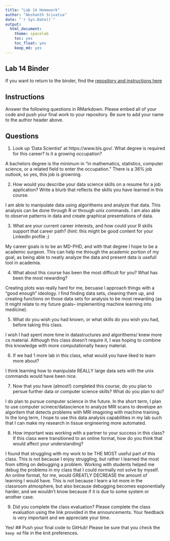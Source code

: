 ```yaml
---
title: "Lab 14 Homework"
author: "Akshanth Srivatsa"
date: "`r Sys.Date()`"
output:
  html_document: 
    theme: spacelab
    toc: yes
    toc_float: yes
    keep_md: yes
---
```


## Lab 14 Binder
If you want to return to the binder, find the [repository and instructions here](https://github.com/hehouts/lab14_binder)

## Instructions
Answer the following questions in RMarkdown. Please embed all of your code and push your final work to your repository. Be sure to add your name to the author header above.



## Questions

1. Look up 'Data Scientist' at https://www.bls.gov/. What degree is required for this career? Is it a growing occupation?  

A bachelors degree is the minimum in "in mathematics, statistics, computer science, or a related field to enter the occupation." There is a 36% job outlook, so yes, this job is growning.

2. How would you describe your data science skills on a resume for a job application? Write a blurb that reflects the skills you have learned in this course. 

I am able to manipulate data using algorithems and analyze that data. This analysis can be done through R or through unix commands. I am also able to observe patterns in data and create graphical presentations of data.


3. What are your current career interests, and how could your R skills support that career path? (hint: this might be good content for your LinkedIn profile ;)

My career goals is to be an MD-PHD, and with that degree I hope to be a academic surgeon. This can help me through the academic portion of my goal, as being able to neatly analyze the data and present data is usefull tool in academia.

4. What about this course has been the most difficult for you? What has been the most rewarding?


Creating plots was really hard for me, becuase I approach things with a "good enough" ideology. I find finding data sets, cleaning them up, and creating functions on those data sets for analysis to be most rewarding (as It might relate to my future goals-- implementing machine learning into medicine).

5. What do you wish you had known, or what skills do you wish you had, before taking this class.

I wish I had spent more time in datastructures and algorithems/ knew more cs material. Although this class doesn't require it, I was hoping to combine this knowledge with more computationally heavy material.

6. If we had 1 more lab in this class, what would you have liked to learn more about?

I think learning how to manipulate REALLY large data sets with the unix commands would have been nice.

7. Now that you have (almost!) completed this course, do you plan to persue further data or computer science skills? What do you plan to do?

I do plan to pursue computer science in the future. In the short term, I plan to use computer scinece/datascience to analyze MRI scans to develope an algoritem that detects problems with MRI imagining with machine training. In the long term, I hope to use this data analysis capabilities in my lab such that I can make my research in tissue engineering more automated.

8. How important was working with a partner to your success in this class? If this class were transitioned to an online format, how do you think that would affect your understanding?

I found that struggling with my work to be THE MOST useful part of this class. This is not because I enjoy struggling, but rather I learned the most from sitting on debugging a problem. Working with students helped me debug the problems in my class that I could normally not solve by myself. An online format, for me, would GREATLY DECREASE the amount of learning I would have. This is not because I learn a lot more in the classroom atmosphere, but also because debugging becomes exponentially harder, and we wouldn't know because if it is due to some system or another case.

9. Did you complete the class evaluation? Please complete the class evaluation using the link provided in the announcements. Your feedback is very important and we appreciate your time.

Yes!
## Push your final code to GitHub!
Please be sure that you check the `keep md` file in the knit preferences. 
